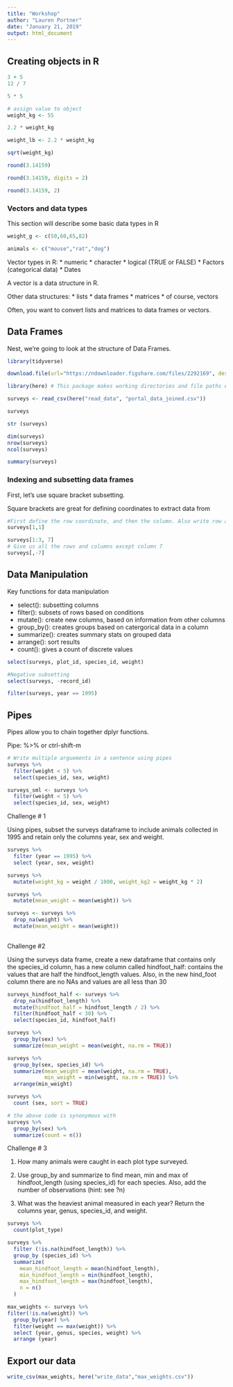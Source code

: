 ```yaml
---
title: "Workshop"
author: "Lauren Portner"
date: "January 21, 2019"
output: html_document
---
```


## Creating objects in R

```r


3 + 5
12 / 7

5 * 5

# assign value to object
weight_kg <- 55

2.2 * weight_kg

weight_lb <- 2.2 * weight_kg

sqrt(weight_kg)

round(3.14159)

round(3.14159, digits = 2)

round(3.14159, 2)
```

### Vectors and data types

This section will describe some basic data types in R

```r

weight_g <- c(50,60,65,82)

animals <- c("mouse","rat","dog")
```

Vector types in R:
* numeric
* character
* logical (TRUE or FALSE)
* Factors (categorical data)
* Dates

A vector is a data structure in R.

Other data structures:
* lists
* data frames
* matrices
* of course, vectors

Often, you want to convert lists and matrices to data frames or vectors.

## Data Frames

Nest, we're going to look at the structure of Data Frames.

```r
library(tidyverse)

download.file(url="https://ndownloader.figshare.com/files/2292169", destfile = "read_data/portal_data_joined.csv")

library(here) # This package makes working directories and file paths easy.

surveys <- read_csv(here("read_data", "portal_data_joined.csv"))

surveys

str (surveys)

dim(surveys)
nrow(surveys)
ncol(surveys)

summary(surveys)
```

### Indexing and subsetting data frames

First, let's use square bracket subsetting.

Square brackets are great for defining coordinates to extract data from

```r

#First define the row coordinate, and then the column. Also write row and then column.
surveys[1,1]

surveys[1:3, 7]
# Give us all the rows and columns except column 7
surveys[,-7]
```


## Data Manipulation

Key functions for data manipulation

* select(): subsetting columns
* filter(): subsets of rows based on conditions
* mutate(): create new columns, based on information from other columns
* group_by(): creates groups based on catergorical data in a column
* summarize(): creates summary stats on grouped data
* arrange(): sort results
* count(): gives a count of discrete values

```r
select(surveys, plot_id, species_id, weight)

#Negative subsetting
select(surveys, -record_id)

filter(surveys, year == 1995)

```

## Pipes

Pipes allow you to chain together dplyr functions.

Pipe: %>% or ctrl-shift-m

```r
# Write multiple arguements in a sentence using pipes
surveys %>%
  filter(weight < 5) %>%
  select(species_id, sex, weight)

surveys_sml <- surveys %>%
  filter(weight < 5) %>%
  select(species_id, sex, weight)
```

Challenge # 1

Using pipes, subset the surveys dataframe to include animals collected in 1995 and retain only the columns year, sex and weight.

```r
surveys %>%
  filter (year == 1995) %>%
  select (year, sex, weight)

surveys %>%
  mutate(weight_kg = weight / 1000, weight_kg2 = weight_kg * 2)

surveys %>%
  mutate(mean_weight = mean(weight)) %>%

surveys <- surveys %>%
  drop_na(weight) %>%
  mutate(mean_weight = mean(weight))
 
```

Challenge #2

Using the surveys data frame, create a new dataframe that contains only the species_id column,
has a new column called hindfoot_half: contains the values that are half the hindfoot_length values. Also, in the new hind_foot column there are no NAs and values are all less than 30

```r
surveys_hindfoot_half <- surveys %>%
  drop_na(hindfoot_length) %>%
  mutate(hindfoot_half = hindfoot_length / 2) %>%
  filter(hindfoot_half < 30) %>%
  select(species_id, hindfoot_half)

```

```r
surveys %>%
  group_by(sex) %>%
  summarize(mean_weight = mean(weight, na.rm = TRUE))

surveys %>%
  group_by(sex, species_id) %>%
  summarize(mean_weight = mean(weight, na.rm = TRUE),
            min_weight = min(weight, na.rm = TRUE)) %>%
  arrange(min_weight)

```

```r
surveys %>%
  count (sex, sort = TRUE)

# the above code is synonymous with
surveys %>%
  group_by(sex) %>%
  summarize(count = n())
```

Challenge # 3

1. How many animals were caught in each plot type surveyed.

2. Use group_by and summarize to find mean, min and max of hindfoot_length (using species_id) for each species. Also, add the number of observations (hint: see ?n)

3. What was the heaviest animal measured in each year? Return the columns year, genus, species_id, and weight.

```r
surveys %>%
  count(plot_type)

surveys %>%
  filter (!is.na(hindfoot_length)) %>%
  group_by (species_id) %>%
  summarize(
    mean_hindfoot_length = mean(hindfoot_length),
    min_hindfoot_length = min(hindfoot_length),
    max_hindfoot_length = max(hindfoot_length),
    n = n()
  )

max_weights <- surveys %>%
filter(!is.na(weight)) %>%
  group_by(year) %>%
  filter(weight == max(weight)) %>%
  select (year, genus, species, weight) %>%
  arrange (year)


```


## Export our data
```r
write_csv(max_weights, here("write_data","max_weights.csv"))
```




